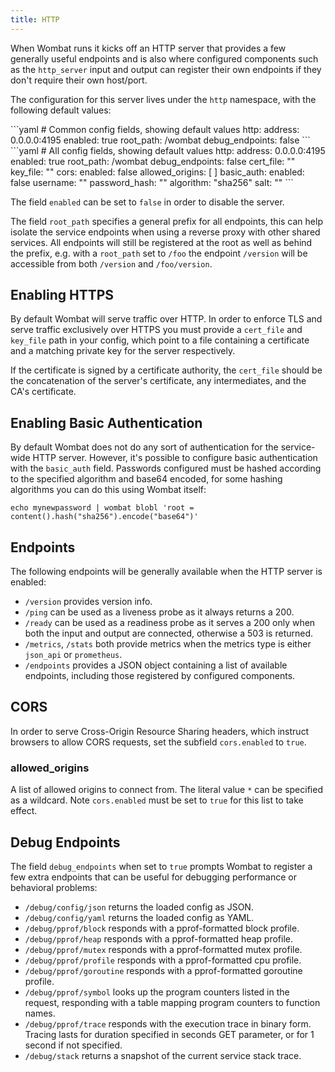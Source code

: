 ```yaml
---
title: HTTP
---
```


When Wombat runs it kicks off an HTTP server that provides a few generally useful endpoints and is also where configured
components such as the `http_server` input and output can register their
own endpoints if they don't require their own host/port.

The configuration for this server lives under the `http` namespace, with the following default values:

<Tabs>
  <TabItem label="Common">
```yaml
# Common config fields, showing default values
http:
  address: 0.0.0.0:4195
  enabled: true
  root_path: /wombat
  debug_endpoints: false
```
  </TabItem>
  <TabItem label="Advanced">
```yaml
# All config fields, showing default values
http:
  address: 0.0.0.0:4195
  enabled: true
  root_path: /wombat
  debug_endpoints: false
  cert_file: ""
  key_file: ""
  cors:
    enabled: false
    allowed_origins: [ ]
  basic_auth:
    enabled: false
    username: ""
    password_hash: ""
    algorithm: "sha256"
    salt: ""
```
  </TabItem>
</Tabs>

The field `enabled` can be set to `false` in order to disable the server.

The field `root_path` specifies a general prefix for all endpoints, this can help isolate the service endpoints when
using a reverse proxy with other shared services. All endpoints will still be registered at the root as well as behind
the prefix, e.g. with a `root_path` set to `/foo` the endpoint `/version` will be accessible from both `/version` and
`/foo/version`.

## Enabling HTTPS

By default Wombat will serve traffic over HTTP. In order to enforce TLS and serve traffic exclusively over HTTPS you
must provide a `cert_file` and `key_file` path in your config, which point to a file containing a certificate and a
matching private key for the server respectively.

If the certificate is signed by a certificate authority, the `cert_file` should be the concatenation of the server's
certificate, any intermediates, and the CA's certificate.

## Enabling Basic Authentication

By default Wombat does not do any sort of authentication for the service-wide HTTP server. However, it's possible to
configure basic authentication with the `basic_auth` field. Passwords configured must be hashed according
to the specified algorithm and base64 encoded, for some hashing algorithms you can do this using Wombat itself:

```shell
echo mynewpassword | wombat blobl 'root = content().hash("sha256").encode("base64")'
```

## Endpoints

The following endpoints will be generally available when the HTTP server is enabled:

- `/version` provides version info.
- `/ping` can be used as a liveness probe as it always returns a 200.
- `/ready` can be used as a readiness probe as it serves a 200 only when both the input and output are connected,
  otherwise a 503 is returned.
- `/metrics`, `/stats` both provide metrics when the metrics type is either `json_api` or `prometheus`.
- `/endpoints` provides a JSON object containing a list of available endpoints, including those registered by configured
  components.

## CORS

In order to serve Cross-Origin Resource Sharing headers, which instruct browsers to allow CORS requests, set the
subfield `cors.enabled` to `true`.

### allowed_origins

A list of allowed origins to connect from. The literal value `*` can be specified as a wildcard. Note `cors.enabled`
must be set to `true` for this list to take effect.

## Debug Endpoints

The field `debug_endpoints` when set to `true` prompts Wombat to register a few extra endpoints that can be useful for
debugging performance or behavioral problems:

- `/debug/config/json` returns the loaded config as JSON.
- `/debug/config/yaml` returns the loaded config as YAML.
- `/debug/pprof/block` responds with a pprof-formatted block profile.
- `/debug/pprof/heap` responds with a pprof-formatted heap profile.
- `/debug/pprof/mutex` responds with a pprof-formatted mutex profile.
- `/debug/pprof/profile` responds with a pprof-formatted cpu profile.
- `/debug/pprof/goroutine` responds with a pprof-formatted goroutine profile.
- `/debug/pprof/symbol` looks up the program counters listed in the request, responding with a table mapping program
  counters to function names.
- `/debug/pprof/trace` responds with the execution trace in binary form. Tracing lasts for duration specified in seconds
  GET parameter, or for 1 second if not specified.
- `/debug/stack` returns a snapshot of the current service stack trace.